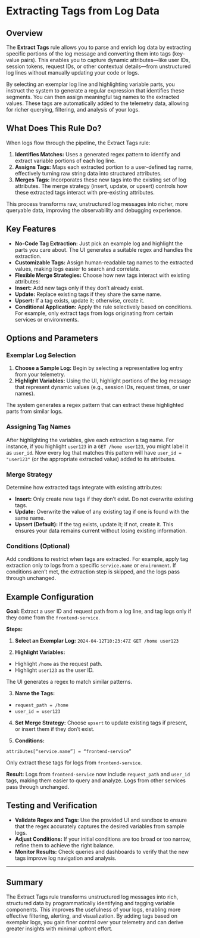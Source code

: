 # Extracting Tags from Log Data

## Overview

The **Extract Tags** rule allows you to parse and enrich log data by extracting specific portions of the log message and converting them into tags (key-value pairs). This enables you to capture dynamic attributes—like user IDs, session tokens, request IDs, or other contextual details—from unstructured log lines without manually updating your code or logs.

By selecting an exemplar log line and highlighting variable parts, you instruct the system to generate a regular expression that identifies these segments. You can then assign meaningful tag names to the extracted values. These tags are automatically added to the telemetry data, allowing for richer querying, filtering, and analysis of your logs.

## What Does This Rule Do?

When logs flow through the pipeline, the Extract Tags rule:

1. **Identifies Matches:** Uses a generated regex pattern to identify and extract variable portions of each log line.
2. **Assigns Tags:** Maps each extracted portion to a user-defined tag name, effectively turning raw string data into structured attributes.
3. **Merges Tags:** Incorporates these new tags into the existing set of log attributes. The merge strategy (insert, update, or upsert) controls how these extracted tags interact with pre-existing attributes.

This process transforms raw, unstructured log messages into richer, more queryable data, improving the observability and debugging experience.

## Key Features

- **No-Code Tag Extraction:** Just pick an example log and highlight the parts you care about. The UI generates a suitable regex and handles the extraction.
- **Customizable Tags:** Assign human-readable tag names to the extracted values, making logs easier to search and correlate.
- **Flexible Merge Strategies:** Choose how new tags interact with existing attributes:
- **Insert:** Add new tags only if they don’t already exist.
- **Update:** Replace existing tags if they share the same name.
- **Upsert:** If a tag exists, update it; otherwise, create it.
- **Conditional Application:** Apply the rule selectively based on conditions. For example, only extract tags from logs originating from certain services or environments.

## Options and Parameters

### Exemplar Log Selection

1. **Choose a Sample Log:** Begin by selecting a representative log entry from your telemetry.
2. **Highlight Variables:** Using the UI, highlight portions of the log message that represent dynamic values (e.g., session IDs, request times, or user names).

The system generates a regex pattern that can extract these highlighted parts from similar logs.

### Assigning Tag Names

After highlighting the variables, give each extraction a tag name. For instance, if you highlight `user123` in a `GET /home user123`, you might label it as `user_id`. Now every log that matches this pattern will have `user_id = "user123"` (or the appropriate extracted value) added to its attributes.

### Merge Strategy

Determine how extracted tags integrate with existing attributes:

- **Insert:** Only create new tags if they don’t exist. Do not overwrite existing tags.
- **Update:** Overwrite the value of any existing tag if one is found with the same name.
- **Upsert (Default):** If the tag exists, update it; if not, create it. This ensures your data remains current without losing existing information.

### Conditions (Optional)

Add conditions to restrict when tags are extracted. For example, apply tag extraction only to logs from a specific `service.name` or `environment`. If conditions aren’t met, the extraction step is skipped, and the logs pass through unchanged.

## Example Configuration

**Goal:** Extract a user ID and request path from a log line, and tag logs only if they come from the `frontend-service`.

**Steps:**

1. **Select an Exemplar Log:**
`2024-04-12T10:23:47Z GET /home user123`

2. **Highlight Variables:**
- Highlight `/home` as the request path.
- Highlight `user123` as the user ID.

The UI generates a regex to match similar patterns.

3. **Name the Tags:**
- `request_path = /home`
- `user_id = user123`

4. **Set Merge Strategy:**
Choose `upsert` to update existing tags if present, or insert them if they don’t exist.

5. **Conditions:**
```ottl
attributes[“service.name”] = “frontend-service”
```
Only extract these tags for logs from `frontend-service`.

**Result:**
Logs from `frontend-service` now include `request_path` and `user_id` tags, making them easier to query and analyze. Logs from other services pass through unchanged.

## Testing and Verification

- **Validate Regex and Tags:** Use the provided UI and sandbox to ensure that the regex accurately captures the desired variables from sample logs.
- **Adjust Conditions:** If your initial conditions are too broad or too narrow, refine them to achieve the right balance.
- **Monitor Results:** Check queries and dashboards to verify that the new tags improve log navigation and analysis.

---

## Summary

The Extract Tags rule transforms unstructured log messages into rich, structured data by programmatically identifying and tagging variable components. This improves the usefulness of your logs, enabling more effective filtering, alerting, and visualization. By adding tags based on exemplar logs, you gain finer control over your telemetry and can derive greater insights with minimal upfront effort.
